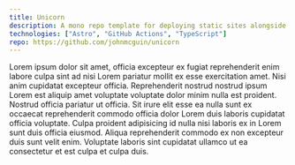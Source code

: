```yaml
---
title: Unicorn
description: A mono repo template for deploying static sites alongside job applications
technologies: ["Astro", "GitHub Actions", "TypeScript"]
repo: https://github.com/johnmcguin/unicorn
---
```


<p>
  Lorem ipsum dolor sit amet, officia excepteur ex fugiat reprehenderit enim
  labore culpa sint ad nisi Lorem pariatur mollit ex esse exercitation amet.
  Nisi anim cupidatat excepteur officia. Reprehenderit nostrud nostrud ipsum
  Lorem est aliquip amet voluptate voluptate dolor minim nulla est proident.
  Nostrud officia pariatur ut officia. Sit irure elit esse ea nulla sunt ex
  occaecat reprehenderit commodo officia dolor Lorem duis laboris cupidatat
  officia voluptate. Culpa proident adipisicing id nulla nisi laboris ex in
  Lorem sunt duis officia eiusmod. Aliqua reprehenderit commodo ex non excepteur
  duis sunt velit enim. Voluptate laboris sint cupidatat ullamco ut ea
  consectetur et est culpa et culpa duis.
</p>
